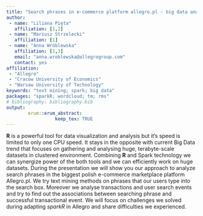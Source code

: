```yaml
---
title: "Search phrases in e-commerce platform allegro.pl - big data analysis using SparkR"
author:
 - name: "Liliana Pięta"
   affiliation: [1,2]
 - name: "Mariusz Strzelecki"
   affiliation: [1]
 - name: "Anna Wróblewska"
   affiliation: [1,3]
   email: "anna.wroblewska@allegrogroup.com"
   contact: yes
affiliation:
 - "Allegro"
 - "Cracow University of Economics"
 - "Warsaw University of Technology"
keywords: "text mining; spark; big data"
packages: "sparkR; wordcloud; tm; rms"
# bibliography: bibliography.bib
output:  
        erum::erum_abstract:
                  keep_tex: TRUE
---
```


**R** is a powerful tool for data visualization and analysis but it’s speed is
limited to only one CPU speed. It stays in the opposite with current Big
Data trend that focuses on gathering and analysing huge, terabyte-scale
datasets in clustered environment. Combining **R** and Spark technology we
can synergize power of the both tools and we can efficiently work on
huge datasets. During the presentation we will show you our approach to
analyze search phrases in the biggest polish e-commerce marketplace
platform Allegro.pl. We try text mining methods on phrases that our
users type into the search box. Moreover we analyse transactions and
user search events and try to find out the associations between
searching phrase and successful transactional event. We will focus on
challenges we solved during adapting *sparkR* in Allegro and share
difficulties we experienced.

<!--  -->
<!--  -->
<!--  -->
